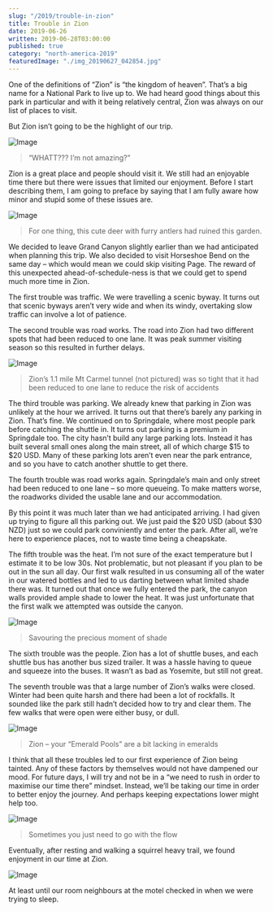 ```yaml
---
slug: "/2019/trouble-in-zion"
title: Trouble in Zion
date: 2019-06-26
written: 2019-06-28T03:00:00
published: true
category: "north-america-2019"
featuredImage: "./img_20190627_042854.jpg"
---
```


One of the definitions of “Zion” is “the kingdom of heaven”. That’s a big name for a National Park to live up to. We had heard good things about this park in particular and with it being relatively central, Zion was always on our list of places to visit.

But Zion isn’t going to be the highlight of our trip.

![Image](./img_20190627_075905.jpg)

> “WHATT??? I’m not amazing?”

Zion is a great place and people should visit it. We still had an enjoyable time there but there were issues that limited our enjoyment. Before I start describing them, I am going to preface by saying that I am fully aware how minor and stupid some of these issues are.

![Image](./img_20190627_040421.jpg)

> For one thing, this cute deer with furry antlers had ruined this garden.

We decided to leave Grand Canyon slightly earlier than we had anticipated when planning this trip. We also decided to visit Horseshoe Bend on the same day – which would mean we could skip visiting Page. The reward of this unexpected ahead-of-schedule-ness is that we could get to spend much more time in Zion.

The first trouble was traffic. We were travelling a scenic byway. It turns out that scenic byways aren’t very wide and when its windy, overtaking slow traffic can involve a lot of patience.

The second trouble was road works. The road into Zion had two different spots that had been reduced to one lane. It was peak summer visiting season so this resulted in further delays.

![Image](./img_20190627_015405.jpg)

> Zion’s 1.1 mile Mt Carmel tunnel (not pictured) was so tight that it had been reduced to one lane to reduce the risk of accidents

The third trouble was parking. We already knew that parking in Zion was unlikely at the hour we arrived. It turns out that there’s barely any parking in Zion. That’s fine. We continued on to Springdale, where most people park before catching the shuttle in. It turns out parking is a premium in Springdale too. The city hasn’t build any large parking lots. Instead it has built several small ones along the main street, all of which charge $15 to $20 USD. Many of these parking lots aren’t even near the park entrance, and so you have to catch another shuttle to get there.

The fourth trouble was road works again. Springdale’s main and only street had been reduced to one lane – so more queueing. To make matters worse, the roadworks divided the usable lane and our accommodation.

By this point it was much later than we had anticipated arriving. I had given up trying to figure all this parking out. We just paid the $20 USD (about $30 NZD) just so we could park conviniently and enter the park. After all, we’re here to experience places, not to waste time being a cheapskate.

The fifth trouble was the heat. I’m not sure of the exact temperature but I estimate it to be low 30s. Not problematic, but not pleasant if you plan to be out in the sun all day. Our first walk resulted in us consuming all of the water in our watered bottles and led to us darting between what limited shade there was. It turned out that once we fully entered the park, the canyon walls provided ample shade to lower the heat. It was just unfortunate that the first walk we attempted was outside the canyon.

![Image](./img_20190627_042854.jpg)

> Savouring the precious moment of shade

The sixth trouble was the people. Zion has a lot of shuttle buses, and each shuttle bus has another bus sized trailer. It was a hassle having to queue and squeeze into the buses. It wasn’t as bad as Yosemite, but still not great.

The seventh trouble was that a large number of Zion’s walks were closed. Winter had been quite harsh and there had been a lot of rockfalls. It sounded like the park still hadn’t decided how to try and clear them. The few walks that were open were either busy, or dull.

![Image](./img_20190627_080812.jpg)

> Zion – your “Emerald Pools” are a bit lacking in emeralds

I think that all these troubles led to our first experience of Zion being tainted. Any of these factors by themselves would not have dampened our mood. For future days, I will try and not be in a “we need to rush in order to maximise our time there” mindset. Instead, we’ll be taking our time in order to better enjoy the journey. And perhaps keeping expectations lower might help too.

![Image](./img_20190627_075222.jpg)

> Sometimes you just need to go with the flow

Eventually, after resting and walking a squirrel heavy trail, we found enjoyment in our time at Zion.

![Image](./img_20190627_071127.jpg)

At least until our room neighbours at the motel checked in when we were trying to sleep.